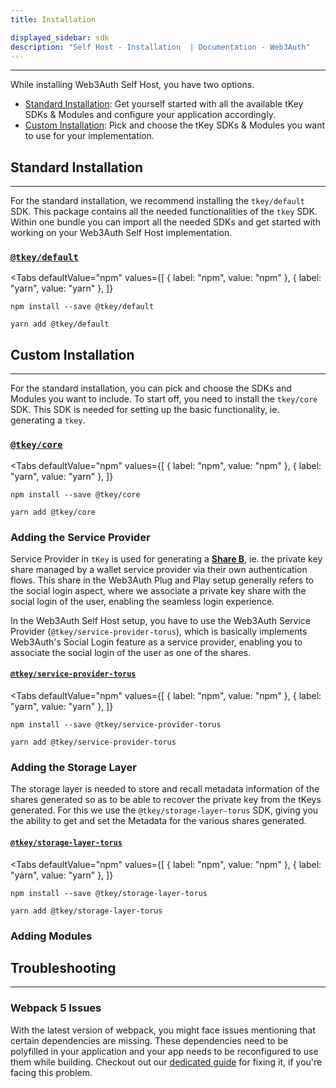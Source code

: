 ```yaml
---
title: Installation

displayed_sidebar: sdk
description: "Self Host - Installation  | Documentation - Web3Auth"
---
```


---


While installing Web3Auth Self Host, you have two options.

- [Standard Installation](#standard-installation): Get yourself started with all the available tKey SDKs & Modules and configure your application
  accordingly.
- [Custom Installation](#custom-installation): Pick and choose the tKey SDKs & Modules you want to use for your implementation.

## Standard Installation

---

For the standard installation, we recommend installing the `tkey/default` SDK. This package contains all the needed functionalities of the `tkey` SDK.
Within one bundle you can import all the needed SDKs and get started with working on your Web3Auth Self Host implementation.

### [`@tkey/default`](https://www.npmjs.com/package/@tkey/default)

<Tabs
  defaultValue="npm"
  values={[
    { label: "npm", value: "npm" },
    { label: "yarn", value: "yarn" },
  ]}
>

<TabItem value="npm">

```shell
npm install --save @tkey/default
```

</TabItem>

<TabItem value="yarn">

```shell
yarn add @tkey/default
```

</TabItem>

</Tabs>

## Custom Installation

---

For the standard installation, you can pick and choose the SDKs and Modules you want to include. To start off, you need to install the `tkey/core`
SDK. This SDK is needed for setting up the basic functionality, ie. generating a `tkey`.

### [`@tkey/core`](https://www.npmjs.com/package/@tkey/core)

<Tabs
  defaultValue="npm"
  values={[
    { label: "npm", value: "npm" },
    { label: "yarn", value: "yarn" },
  ]}
>

<TabItem value="npm">

```shell
npm install --save @tkey/core
```

</TabItem>

<TabItem value="yarn">

```shell
yarn add @tkey/core
```

</TabItem>

</Tabs>

### Adding the Service Provider

Service Provider in `tKey` is used for generating a [**Share B**](/sdk/self-host/installation), ie. the private key share managed by a wallet service
provider via their own authentication flows. This share in the Web3Auth Plug and Play setup generally refers to the social login aspect, where we
associate a private key share with the social login of the user, enabling the seamless login experience.

In the Web3Auth Self Host setup, you have to use the Web3Auth Service Provider (`@tkey/service-provider-torus`), which is basically implements
Web3Auth's Social Login feature as a service provider, enabling you to associate the social login of the user as one of the shares.

#### [`@tkey/service-provider-torus`](https://npmjs.com/package/@tkey/service-provider-torus)

<Tabs
  defaultValue="npm"
  values={[
    { label: "npm", value: "npm" },
    { label: "yarn", value: "yarn" },
  ]}
>

<TabItem value="npm">

```shell
npm install --save @tkey/service-provider-torus
```

</TabItem>

<TabItem value="yarn">

```shell
yarn add @tkey/service-provider-torus
```

</TabItem>

</Tabs>

### Adding the Storage Layer

The storage layer is needed to store and recall metadata information of the shares generated so as to be able to recover the private key from the
tKeys generated. For this we use the `@tkey/storage-layer-torus` SDK, giving you the ability to get and set the Metadata for the various shares
generated.

#### [`@tkey/storage-layer-torus`](https://www.npmjs.com/package/@tkey/storage-layer-torus)

<Tabs
  defaultValue="npm"
  values={[
    { label: "npm", value: "npm" },
    { label: "yarn", value: "yarn" },
  ]}
>

<TabItem value="npm">

```shell
npm install --save @tkey/storage-layer-torus
```

</TabItem>

<TabItem value="yarn">

```shell
yarn add @tkey/storage-layer-torus
```

</TabItem>

</Tabs>

### Adding Modules

<ModulesDescription />

## Troubleshooting

---

### Webpack 5 Issues

With the latest version of webpack, you might face issues mentioning that certain dependencies are missing. These dependencies need to be polyfilled
in your application and your app needs to be reconfigured to use them while building. Checkout out our
[dedicated guide](/troubleshooting/webpack-issues) for fixing it, if you're facing this problem.
